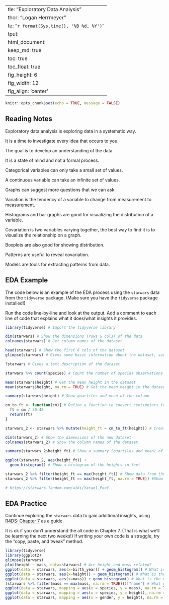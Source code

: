   ---
title: "Exploratory Data Analysis"
author: "Logan Herrmeyer"
date: "`r format(Sys.time(), '%B %d, %Y')`"
output:
  html_document:  
    keep_md: true
    toc: true
    toc_float: true
    fig_height: 6
    fig_width: 12
    fig_align: 'center'
---

```r
knitr::opts_chunk$set(echo = TRUE, message = FALSE)
```

## Reading Notes

Exploratory data analysis is exploring data in a systematic way.

It is a time to investigate every idea that occurs to you.

The goal is to develop an understanding of the data.

It is a state of mind and not a formal process.

Categorical variables can only take a small set of values.

A continuous variable can take an infinite set of values.

Graphs can suggest more questions that we can ask.

Variation is the tendency of a variable to change from measurement to measurement.

Histograms and bar graphs are good for visualizing the distribution of a variable.

Covariation is two variables varying together, the best way to find it is to visualize the relationship on a graph.

Boxplots are also good for showing distribution.

Patterns are useful to reveal covariation.

Models are tools for extracting patterns from data.

## EDA Example

The code below is an example of the EDA process using the `starwars` data from the `tidyverse` package. (Make sure you have the `tidyverse` package installed!)

Run the code line-by-line and look at the output. Add a comment to each line of code that explains what it does/what insights it provides.

```r
library(tidyverse) # Import the tidyverse library

dim(starwars) # Show the dimensions (rows & cols) of the data
colnames(starwars) # Get column names of the dataset

head(starwars) # Show the first 6 cols of the dataset
glimpse(starwars) # Gives some basic information about the dataset, such as number of rows and columns, column names, column datatype, and first data points for each column.

?starwars # Gives a text description of the dataset

starwars %>% count(species) # Count the number of species observations in the dataset

mean(starwars$height) # Get the mean height in the dataset
mean(starwars$height, na.rm = TRUE) # Get the mean height in the dataset, ignoring NA (not available) values

summary(starwars$height) # Show quartiles and mean of the column

cm_to_ft <- function(cm){ # Define a function to convert centimeters to feet
  ft = cm / 30.48
  return(ft)
}

starwars_2 <- starwars %>% mutate(height_ft = cm_to_ft(height)) # Create a new dataset but with an added column of height in feet

dim(starwars_2) # Show the dimensions of the new dataset
colnames(starwars_2) # Show the column names of the dataset

summary(starwars_2$height_ft) # Show a summary (quartiles and mean) of the height in feet from the dataset

ggplot(starwars_2, aes(height_ft)) + 
  geom_histogram() # Show a histogram of the heights in feet

starwars_2 %>% filter(height_ft == max(height_ft)) # Show data from the dataset where height is only the max (show the tallest data point)
starwars_2 %>% filter(height_ft == max(height_ft, na.rm = TRUE)) #Show data from the dataset where height is only the max (show the tallest data point)

# https://starwars.fandom.com/wiki/Yarael_Poof
```

## EDA Practice

Continue exploring the `starwars` data to gain additional insights, using [R4DS: Chapter 7](https://r4ds.had.co.nz/exploratory-data-analysis.html) as a guide.

It is ok if you don't understand the all code in Chapter 7. (That is what we'll be learning the next two weeks!) If writing your own code is a struggle, try the "copy, paste, and tweak" method.

```r
library(tidyverse)
library(ggplot2)
glimpse(starwars)
plot(height ~ mass, data=starwars) # Are height and mass related?
ggplot(data = starwars, aes(x=birth_year)) + geom_histogram() # What is the distribution of birth years
ggplot(data = starwars, aes(x=height)) + geom_histogram() # What is the distribution of heights?
ggplot(data = starwars, aes(x=mass)) + geom_histogram() # What is the distribution of mass?
(starwars %>% filter(mass == max(mass, na.rm = TRUE)))["name"] # What character is the outlier with a large mass?
ggplot(data = starwars, mapping = aes(x = species, y = mass), na.rm = TRUE) + geom_boxplot() # How does mass vary between species?
ggplot(data = starwars, mapping = aes(x = species, y = height), na.rm = TRUE) + geom_boxplot() # How does height vary between species?
ggplot(data = starwars, mapping = aes(x = gender, y = height), na.rm = TRUE) + geom_boxplot() # How does mass vary between gender?
```